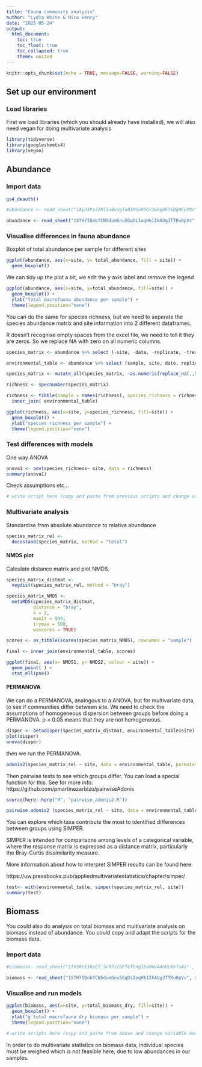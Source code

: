 ```yaml
---
title: "Fauna community analysis"
author: "Lydia White & Nico Henry"
date: "2025-05-24"
output: 
  html_document:
    toc: true
    toc_float: true
    toc_collapsed: true
    theme: united
---
```


```r
knitr::opts_chunk$set(echo = TRUE, message=FALSE, warning=FALSE)
```

## Set up our environment

### Load libraries

First we load libraries (which you should already have installed), we will also need vegan for doing multivariate analysis 

```r
library(tidyverse)
library(googlesheets4)
library(vegan)
```

## Abundance 

### Import data

```r
gs4_deauth()

#abundance <- read_sheet("1AyJXPaJZMl1a4vogToBIMSoPDGY2wBq8K3k8g9EptRc" , sheet = "benthos_abundance_per sample") #2025

abundance <- read_sheet("1STH7IQobfCN5dumGnuSGqDiIoqHk1IkAUg3TTRu0pVc" , sheet = "benthos_abundance_per sample") #2023


```

### Visualise differences in fauna abundance

Boxplot of total abundance per sample for different sites 

```r
ggplot(abundance, aes(x=site, y= total_abundance, fill = site)) + 
  geom_boxplot()
```

We can tidy up the plot a bit, we edit the y axis label and remove the legend 

```r
ggplot(abundance, aes(x=site, y=total_abundance, fill=site)) + 
  geom_boxplot() +
  ylab("total macrofauna abundance per sample") +
  theme(legend.position="none") 

```

You can do the same for species richness, but we need to seperate the species abundance matrix and site information into 2 different dataframes. 

R doesn't recognise empty spaces from the excel file, we need to tell it they are zeros. 
So we replace NA with zero on all numeric columns. 

```r
species_matrix <- abundance %>% select (-site, -date, -replicate, -treatment, -total_abundance, -abundance_per_m2) %>% data.frame(row.names = "sample")

environmental_table <- abundance %>% select (sample, site, date, replicate, treatment, total_abundance, abundance_per_m2) 

species_matrix <- mutate_all(species_matrix, ~as.numeric(replace_na(.,0)))

richness <- specnumber(species_matrix) 

richness <- tibble(sample = names(richness), species_richness = richness) %>% 
  inner_join( environmental_table)

ggplot(richness, aes(x=site, y=species_richness, fill=site)) + 
  geom_boxplot() +
  ylab("species richness per sample") +
  theme(legend.position="none") 


```

### Test differences with models

One way ANOVA 

```r
anova1 <- aov(species_richness~ site, data = richness)
summary(anova1)
```

Check assumptions etc... 

```r
# write script here (copy and paste from previous scripts and change variable names etc)
```


### Multivariate analysis 

Standardise from absolute abundance to relative abundance

```r

species_matrix_rel <-         
  decostand(species_matrix, method = "total")

```

#### NMDS plot

Calculate distance matrix and plot NMDS. 

```r
species_matrix_distmat <- 
  vegdist(species_matrix_rel, method = "bray")

species_matrix_NMDS <-
  metaMDS(species_matrix_distmat,
          distance = "bray",
          k = 2,
          maxit = 999, 
          trymax = 500,
          wascores = TRUE)

scores <- as_tibble(scores(species_matrix_NMDS), rownames = "sample")

final <- inner_join(environmental_table, scores)

ggplot(final, aes(x= NMDS1, y= NMDS2, colour = site)) + 
  geom_point( ) + 
  stat_ellipse()

```

#### PERMANOVA 

We can do a PERMANOVA, analogous to a ANOVA, but for multivariate data, to see if communities differ between site. We need to check the assumptions of homogeneous dispersion between groups before doing a PERMANOVA. p < 0.05 means that they are not homogeneous. 

```r
disper <- betadisper(species_matrix_distmat, environmental_table$site)
plot(disper)
anova(disper)
```

then we run the PERMANOVA.

```r
adonis2(species_matrix_rel ~ site, data = environmental_table, permutations = 999)

```

Then pairwise tests to see which groups differ. You can load a special function for this. See for more info: https://github.com/pmartinezarbizu/pairwiseAdonis

```r
source(here::here("R", "pairwise_adonis2.R"))

pairwise.adonis2 (species_matrix_rel ~ site, data = environmental_table, permutations = 999)
```

You can explore which taxa contribute the most to identified differences between groups using SIMPER. 

SIMPER is intended for comparisons among levels of a categorical variable, where the response matrix is expressed as a distance matrix, particularly the Bray-Curtis dissimilarity measure.


More information about how to interpret SIMPER results can be found here:

https://uw.pressbooks.pub/appliedmultivariatestatistics/chapter/simper/

```r
test<- with(environmental_table, simper(species_matrix_rel, site))
summary(test)

```

## Biomass  

You could also do analysis on total biomass and multivariate analysis on biomass instead of abundance. You could copy and adapt the scripts for the biomass data. 

### Import data

```r

#biomass<- read_sheet("1fXSKn11OsET_SrR7sIbFTcflnglbaVWv44oULKhfo4s" , sheet = "benthos_biomass_per sample")

biomass <- read_sheet("1STH7IQobfCN5dumGnuSGqDiIoqHk1IkAUg3TTRu0pVc", sheet = "benthos_biomass_per sample")


```

### Visualise and run models

```r

ggplot(biomass, aes(x=site, y=total_biomass_dry, fill=site)) + 
  geom_boxplot() +
  ylab("g total macrofauna dry biomass per sample") +
  theme(legend.position="none") 

# write scripts here (copy and paste from above and change variable names etc)

```

In order to do multivariate statistics on biomass data, individual species must be weighed which is not feasible here, due to low abundances in our samples. 

